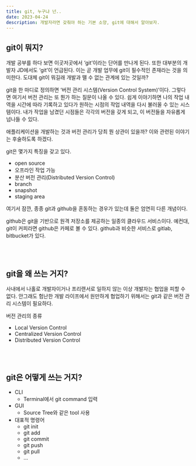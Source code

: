 ```yaml
---
title: git, 누구냐 넌..
date: 2023-04-24
description: 개발자라면 갖춰야 하는 기본 소양, git에 대해서 알아보자.
---
```


## git이 뭐지?

개발 공부를 하다 보면 이곳저곳에서 ‘git’이라는 단어를 만나게 된다. 또한 대부분의 개발자 JD에서도 ‘git’이 언급된다. 이는 곧 개발 업무에 git이 필수적인 존재라는 것을 의미한다. 도대체 git이 뭐길래 개발과 뗄 수 없는 관계에 있는 것일까?

git을 한 마디로 정의하면 ‘버전 관리 시스템(Version Control System)’이다. 그렇다면 여기서 버전 관리는 또 뭔가 하는 질문이 나올 수 있다. 쉽게 이야기하면 나의 작업 내역을 시간에 따라 기록하고 있다가 원하는 시점의 작업 내역을 다시 불러올 수 있는 시스템이다. 내가 작업을 남겼던 시점들은 각각의 버전을 갖게 되고, 이 버전들을 자유롭게 넘나들 수 있다.

애플리케이션을 개발하는 것과 버전 관리가 당최 뭔 상관이 있을까? 이와 관련된 이야기는 후술하도록 하겠다.

git은 몇가지 특징을 갖고 있다.

- open source
- 오프라인 작업 가능
- 분산 버전 관리(Distributed Version Control)
- branch
- snapshot
- staging area

여기서 잠깐, 종종 git과 github을 혼동하는 경우가 있는데 둘은 엄연히 다른 개념이다.

github은 git을 기반으로 원격 저장소를 제공하는 일종의 클라우드 서비스이다. 예컨대, git이 커피라면 github은 카페로 볼 수 있다. github과 비슷한 서비스로 gitlab, bitbucket가 있다.

<br/>
<br/>

## git을 왜 쓰는 거지?

사내에서 나홀로 개발자이거나 프리랜서로 일하지 않는 이상 개발자는 협업을 피할 수 없다. 안그래도 험난한 개발 라이프에서 원만하게 협업하기 위해서는 git과 같은 버전 관리 시스템이 필요하다.

버전 관리의 종류

- Local Version Control
- Centralized Version Control
- Distributed Version Control

<br/>
<br/>

## git은 어떻게 쓰는 거지?

- CLI
  - Terminal에서 git command 입력
- GUI
  - Source Tree와 같은 tool 사용
- 대표적 명령어
  - git init
  - git add
  - git commit
  - git push
  - git pull
  - ...
